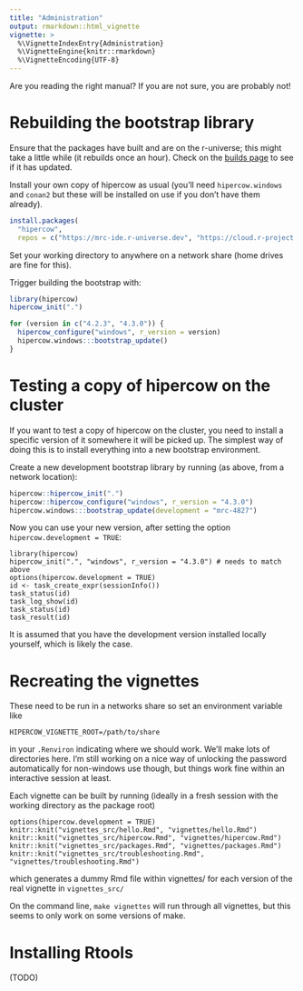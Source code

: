 ```yaml
---
title: "Administration"
output: rmarkdown::html_vignette
vignette: >
  %\VignetteIndexEntry{Administration}
  %\VignetteEngine{knitr::rmarkdown}
  %\VignetteEncoding{UTF-8}
---
```


Are you reading the right manual?  If you are not sure, you are probably not!

# Rebuilding the bootstrap library

Ensure that the packages have built and are on the r-universe; this might take a little while (it rebuilds once an hour). Check on the [builds page](https://mrc-ide.r-universe.dev/builds) to see if it has updated.

Install your own copy of hipercow as usual (you'll need `hipercow.windows` and `conan2` but these will be installed on use if you don't have them already).

```r
install.packages(
  "hipercow",
  repos = c("https://mrc-ide.r-universe.dev", "https://cloud.r-project.org"))
```

Set your working directory to anywhere on a network share (home drives are fine for this).

Trigger building the bootstrap with:

```r
library(hipercow)
hipercow_init(".")

for (version in c("4.2.3", "4.3.0")) {
  hipercow_configure("windows", r_version = version)
  hipercow.windows:::bootstrap_update()
}
```

# Testing a copy of hipercow on the cluster

If you want to test a copy of hipercow on the cluster, you need to install a specific version of it somewhere it will be picked up.  The simplest way of doing this is to install everything into a new bootstrap environment.

Create a new development bootstrap library by running (as above, from a network location):

```r
hipercow::hipercow_init(".")
hipercow::hipercow_configure("windows", r_version = "4.3.0")
hipercow.windows:::bootstrap_update(development = "mrc-4827")
```

Now you can use your new version, after setting the option `hipercow.development = TRUE`:

```
library(hipercow)
hipercow_init(".", "windows", r_version = "4.3.0") # needs to match above
options(hipercow.development = TRUE)
id <- task_create_expr(sessionInfo())
task_status(id)
task_log_show(id)
task_status(id)
task_result(id)
```

It is assumed that you have the development version installed locally yourself, which is likely the case.

# Recreating the vignettes

These need to be run in a networks share so set an environment variable like

```
HIPERCOW_VIGNETTE_ROOT=/path/to/share
```

in your `.Renviron` indicating where we should work.  We'll make lots of directories here.  I'm still working on a nice way of unlocking the password automatically for non-windows use though, but things work fine within an interactive session at least.

Each vignette can be built by running (ideally in a fresh session with the working directory as the package root)

```
options(hipercow.development = TRUE)
knitr::knit("vignettes_src/hello.Rmd", "vignettes/hello.Rmd")
knitr::knit("vignettes_src/hipercow.Rmd", "vignettes/hipercow.Rmd")
knitr::knit("vignettes_src/packages.Rmd", "vignettes/packages.Rmd")
knitr::knit("vignettes_src/troubleshooting.Rmd", "vignettes/troubleshooting.Rmd")
```

which generates a dummy Rmd file within vignettes/ for each version of the real vignette in `vignettes_src/`

On the command line, `make vignettes` will run through all vignettes, but this seems to only work on some versions of make.

# Installing Rtools

(TODO)
